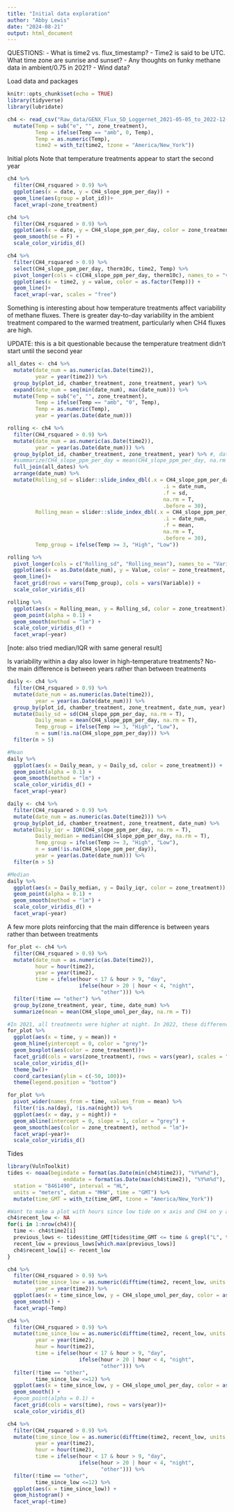```yaml
---
title: "Initial data exploration"
author: "Abby Lewis"
date: "2024-08-21"
output: html_document
---
```


QUESTIONS:
- What is time2 vs. flux_timestamp?
- Time2 is said to be UTC. What time zone are sunrise and sunset?
- Any thoughts on funky methane data in ambient/0.75 in 2021?
- Wind data?

Load data and packages

```r
knitr::opts_chunk$set(echo = TRUE)
library(tidyverse)
library(lubridate)

ch4 <- read_csv("Raw_data/GENX_Flux_SD_Loggernet_2021-05-05_to_2022-12-31_derived.csv", show_col_types = FALSE) %>%
  mutate(Temp = sub("e", "", zone_treatment),
         Temp = ifelse(Temp == "amb", 0, Temp),
         Temp = as.numeric(Temp),
         time2 = with_tz(time2, tzone = "America/New_York"))
```

Initial plots
Note that temperature treatments appear to start the second year

```r
ch4 %>%
  filter(CH4_rsquared > 0.9) %>%
  ggplot(aes(x = date, y = CH4_slope_ppm_per_day)) +
  geom_line(aes(group = plot_id))+
  facet_wrap(~zone_treatment)

ch4 %>%
  filter(CH4_rsquared > 0.9) %>%
  ggplot(aes(x = date, y = CH4_slope_ppm_per_day, color = zone_treatment)) +
  geom_smooth(se = F) +
  scale_color_viridis_d()

ch4 %>%
  filter(CH4_rsquared > 0.9) %>%
  select(CH4_slope_ppm_per_day, therm10c, time2, Temp) %>%
  pivot_longer(cols = c(CH4_slope_ppm_per_day, therm10c), names_to = "var", values_to = "value") %>%
  ggplot(aes(x = time2, y = value, color = as.factor(Temp))) +
  geom_line()+
  facet_wrap(~var, scales = "free")
```

Something is interesting about how temperature treatments affect variability of methane fluxes. There is greater day-to-day variability in the ambient treatment compared to the warmed treatment, particularly when CH4 fluxes are high.

UPDATE: this is a bit questionable because the temperature treatment didn't start until the second year

```r
all_dates <- ch4 %>%
  mutate(date_num = as.numeric(as.Date(time2)),
         year = year(time2)) %>%
  group_by(plot_id, chamber_treatment, zone_treatment, year) %>%
  expand(date_num = seq(min(date_num), max(date_num))) %>%
  mutate(Temp = sub("e", "", zone_treatment),
         Temp = ifelse(Temp == "amb", "0", Temp),
         Temp = as.numeric(Temp),
         year = year(as.Date(date_num)))

rolling <- ch4 %>% 
  filter(CH4_rsquared > 0.9) %>%
  mutate(date_num = as.numeric(as.Date(time2)),
         year = year(as.Date(date_num))) %>%
  group_by(plot_id, chamber_treatment, zone_treatment, year) %>% #, date_num) %>%
  #summarize(CH4_slope_ppm_per_day = mean(CH4_slope_ppm_per_day, na.rm = T)) %>%
  full_join(all_dates) %>%
  arrange(date_num) %>%
  mutate(Rolling_sd = slider::slide_index_dbl(.x = CH4_slope_ppm_per_day, 
                                                  .i = date_num, 
                                                  .f = sd, 
                                                  na.rm = T,
                                                  .before = 30),
         Rolling_mean = slider::slide_index_dbl(.x = CH4_slope_ppm_per_day, 
                                                  .i = date_num, 
                                                  .f = mean, 
                                                  na.rm = T,
                                                  .before = 30),
         Temp_group = ifelse(Temp >= 3, "High", "Low")) 

rolling %>%
  pivot_longer(cols = c("Rolling_sd", "Rolling_mean"), names_to = "Variable", values_to = "Value") %>%
  ggplot(aes(x = as.Date(date_num), y = Value, color = zone_treatment, group = chamber_treatment)) +
  geom_line()+
  facet_grid(rows = vars(Temp_group), cols = vars(Variable)) +
  scale_color_viridis_d()

rolling %>%
  ggplot(aes(x = Rolling_mean, y = Rolling_sd, color = zone_treatment)) +
  geom_point(alpha = 0.1) +
  geom_smooth(method = "lm") +
  scale_color_viridis_d() +
  facet_wrap(~year)
```

[note: also tried median/IQR with same general result]

Is variability within a day also lower in high-temperature treatments?
No- the main difference is between years rather than between treatments

```r
daily <- ch4 %>% 
  filter(CH4_rsquared > 0.9) %>%
  mutate(date_num = as.numeric(as.Date(time2)),
         year = year(as.Date(date_num))) %>%
  group_by(plot_id, chamber_treatment, zone_treatment, date_num, year) %>%
  mutate(Daily_sd = sd(CH4_slope_ppm_per_day, na.rm = T),
         Daily_mean = mean(CH4_slope_ppm_per_day, na.rm = T),
         Temp_group = ifelse(Temp >= 3, "High", "Low"),
         n = sum(!is.na(CH4_slope_ppm_per_day))) %>%
  filter(n > 5)

#Mean
daily %>%
  ggplot(aes(x = Daily_mean, y = Daily_sd, color = zone_treatment)) +
  geom_point(alpha = 0.1) +
  geom_smooth(method = "lm") +
  scale_color_viridis_d() +
  facet_wrap(~year)

daily <- ch4 %>% 
  filter(CH4_rsquared > 0.9) %>%
  mutate(date_num = as.numeric(as.Date(time2))) %>%
  group_by(plot_id, chamber_treatment, zone_treatment, date_num) %>%
  mutate(Daily_iqr = IQR(CH4_slope_ppm_per_day, na.rm = T),
         Daily_median = median(CH4_slope_ppm_per_day, na.rm = T),
         Temp_group = ifelse(Temp >= 3, "High", "Low"),
         n = sum(!is.na(CH4_slope_ppm_per_day)),
         year = year(as.Date(date_num))) %>%
  filter(n > 5)

#Median
daily %>%
  ggplot(aes(x = Daily_median, y = Daily_iqr, color = zone_treatment)) +
  geom_point(alpha = 0.1) +
  geom_smooth(method = "lm") +
  scale_color_viridis_d() +
  facet_wrap(~year)
```

A few more plots reinforcing that the main difference is between years rather than between treatments

```r
for_plot <- ch4 %>% 
  filter(CH4_rsquared > 0.9) %>%
  mutate(date_num = as.numeric(as.Date(time2)),
         hour = hour(time2),
         year = year(time2),
         time = ifelse(hour < 17 & hour > 9, "day",
                       ifelse(hour > 20 | hour < 4, "night", 
                              "other"))) %>%
  filter(!time == "other") %>%
  group_by(zone_treatment, year, time, date_num) %>%
  summarize(mean = mean(CH4_slope_umol_per_day, na.rm = T)) 

#In 2021, all treatments were higher at night. In 2022, these differences are gone. No clear indication that treatment influences the magnitude of variability within a day
for_plot %>%
  ggplot(aes(x = time, y = mean)) +
  geom_hline(yintercept = 0, color = "grey")+
  geom_boxplot(aes(color = zone_treatment))+
  facet_grid(cols = vars(zone_treatment), rows = vars(year), scales = "free") +
  scale_color_viridis_d()+
  theme_bw()+
  coord_cartesian(ylim = c(-50, 100))+
  theme(legend.position = "bottom")

for_plot %>%
  pivot_wider(names_from = time, values_from = mean) %>%
  filter(!is.na(day), !is.na(night)) %>%
  ggplot(aes(x = day, y = night)) +
  geom_abline(intercept = 0, slope = 1, color = "grey") +
  geom_smooth(aes(color = zone_treatment), method = "lm")+
  facet_wrap(~year)+
  scale_color_viridis_d()
```

Tides

```r
library(VulnToolkit)
tides <- noaa(begindate = format(as.Date(min(ch4$time2)), "%Y%m%d"), 
                  enddate = format(as.Date(max(ch4$time2)), "%Y%m%d"), 
  station = "8461490", interval = "HL", 
  units = "meters", datum = "MHW", time = "GMT") %>%
  mutate(time_GMT = with_tz(time_GMT, tzone = "America/New_York"))

#Want to make a plot with hours since low tide on x axis and CH4 on y axis
ch4$recent_low <- NA
for(i in 1:nrow(ch4)){
  time <- ch4$time2[i]
  previous_lows <- tides$time_GMT[tides$time_GMT <= time & grepl("L", tides$tide)]
  recent_low = previous_lows[which.max(previous_lows)]
  ch4$recent_low[i] <- recent_low
}

ch4 %>%
  filter(CH4_rsquared > 0.9) %>%
  mutate(time_since_low = as.numeric(difftime(time2, recent_low, units = "hours")),
         year = year(time2)) %>%
  ggplot(aes(x = time_since_low, y = CH4_slope_umol_per_day, color = as.factor(year))) +
  geom_smooth() +
  facet_wrap(~Temp)

ch4 %>%
  filter(CH4_rsquared > 0.9) %>%
  mutate(time_since_low = as.numeric(difftime(time2, recent_low, units = "hours")),
         year = year(time2),
         hour = hour(time2),
         time = ifelse(hour < 17 & hour > 9, "day",
                       ifelse(hour > 20 | hour < 4, "night", 
                              "other"))) %>%
  filter(!time == "other",
         time_since_low <=12) %>%
  ggplot(aes(x = time_since_low, y = CH4_slope_umol_per_day, color = as.factor(zone_treatment), lty = time)) +
  geom_smooth() +
  #geom_point(alpha = 0.1) +
  facet_grid(cols = vars(time), rows = vars(year))+
  scale_color_viridis_d()

ch4 %>%
  filter(CH4_rsquared > 0.9) %>%
  mutate(time_since_low = as.numeric(difftime(time2, recent_low, units = "hours")),
         year = year(time2),
         hour = hour(time2),
         time = ifelse(hour < 17 & hour > 9, "day",
                       ifelse(hour > 20 | hour < 4, "night", 
                              "other"))) %>%
  filter(!time == "other",
         time_since_low <=12) %>%
  ggplot(aes(x = time_since_low)) +
  geom_histogram() +
  facet_wrap(~time)
```

